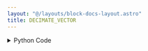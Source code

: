 ```yaml
---
layout: "@/layouts/block-docs-layout.astro"
title: DECIMATE_VECTOR
---
```



<PythonDocsDisplay docstring={docstring} />

<details>
<summary>Python Code</summary>
```python
from flojoy import flojoy, Vector


@flojoy
def DECIMATE_VECTOR(
    default: Vector,
    factor: int = 1,
) -> Vector:
    """The DECIMATE_VECTOR node returns the input vector by reducing the
    number of points by given factor

    Inputs
    ------
    default : Vector
        The input vector

    Parameters
    ----------
    factor : int
        Decimate factor which determines how many elements will be skipped
        between each selected element in the output vector

    Returns
    -------
    Vector
        Decimated vector
    """

    return Vector(v=default.v[::factor])

```
[Find this Flojoy Block on GitHub](https://github.com/flojoy-ai/blocks/blob/main/blocks/TRANSFORMERS/VECTOR_MANIPULATION/DECIMATE_VECTOR/DECIMATE_VECTOR.py)
</details>

## Example

<AppDisplay app={app} blockName="DECIMATE_VECTOR" client:visible />

In this example, we generate a vector type data using `LINSPACE` node.

Using `DECIMATE_VECTOR` node, we generate a new decimated vector and plot it in `SCATTER` node.

